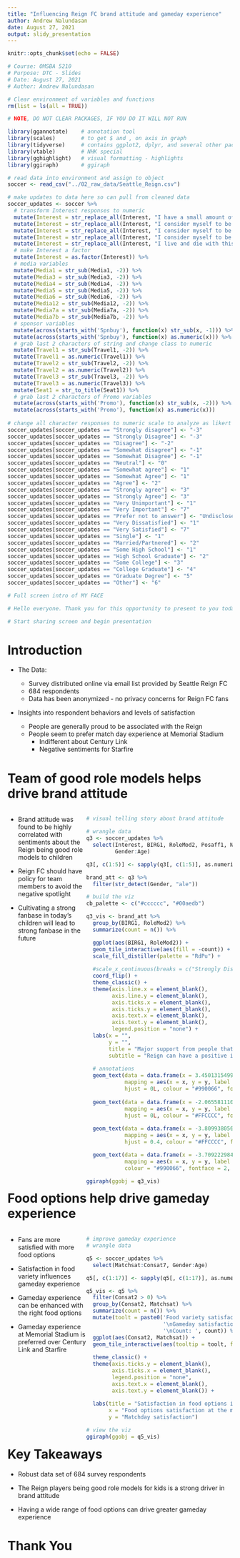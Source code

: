 ```yaml
---
title: "Influencing Reign FC brand attitude and gameday experience"
author: Andrew Nalundasan
date: August 27, 2021
output: slidy_presentation
---
```


```r
knitr::opts_chunk$set(echo = FALSE)
```

```r
# Course: OMSBA 5210
# Purpose: DTC - Slides
# Date: August 27, 2021
# Author: Andrew Nalundasan
```

```r
# Clear environment of variables and functions
rm(list = ls(all = TRUE)) 

# NOTE, DO NOT CLEAR PACKAGES, IF YOU DO IT WILL NOT RUN
```


```r

library(ggannotate)    # annotation tool
library(scales)        # to get $ and , on axis in graph
library(tidyverse)     # contains ggplot2, dplyr, and several other packages
library(vtable)        # NHK special
library(gghighlight)   # visual formatting - highlights
library(ggiraph)       # ggiraph
```


```r
# read data into environment and assign to object
soccer <- read_csv("../02_raw_data/Seattle_Reign.csv")

# make updates to data here so can pull from cleaned data
soccer_updates <- soccer %>% 
  # transform Interest responses to numeric
  mutate(Interest = str_replace_all(Interest, "I have a small amount of interest", "1")) %>% 
  mutate(Interest = str_replace_all(Interest, "I consider myself to be a low-level fan of this team", "2")) %>% 
  mutate(Interest = str_replace_all(Interest, "I consider myself to be a moderate fan of this team", "3")) %>% 
  mutate(Interest = str_replace_all(Interest, "I consider myself to be a loyal fan of this team", "4")) %>% 
  mutate(Interest = str_replace_all(Interest, "I live and die with this team", "5")) %>% 
  # make Interest a factor
  mutate(Interest = as.factor(Interest)) %>% 
  # media variables
  mutate(Media1 = str_sub(Media1, -2)) %>% 
  mutate(Media3 = str_sub(Media3, -2)) %>%
  mutate(Media4 = str_sub(Media4, -2)) %>%
  mutate(Media5 = str_sub(Media5, -2)) %>%
  mutate(Media6 = str_sub(Media6, -2)) %>%
  mutate(Media12 = str_sub(Media12, -2)) %>%
  mutate(Media7a = str_sub(Media7a, -2)) %>%
  mutate(Media7b = str_sub(Media7b, -2)) %>% 
  # sponsor variables
  mutate(across(starts_with('Spnbuy'), function(x) str_sub(x, -1))) %>% 
  mutate(across(starts_with('Spnbuy'), function(x) as.numeric(x))) %>% 
  # grab last 2 characters of string and change class to numeric
  mutate(Travel1 = str_sub(Travel1, -2)) %>%  
  mutate(Travel1 = as.numeric(Travel1)) %>% 
  mutate(Travel2 = str_sub(Travel2, -2)) %>%
  mutate(Travel2 = as.numeric(Travel2)) %>% 
  mutate(Travel3 = str_sub(Travel3, -2)) %>% 
  mutate(Travel3 = as.numeric(Travel3)) %>% 
  mutate(Seat1 = str_to_title(Seat1)) %>% 
  # grab last 2 characters of Promo variables
  mutate(across(starts_with('Promo'), function(x) str_sub(x, -2))) %>% 
  mutate(across(starts_with('Promo'), function(x) as.numeric(x)))
  
# change all character responses to numeric scale to analyze as likert scale
soccer_updates[soccer_updates == "Strongly disagree"] <- "-3"
soccer_updates[soccer_updates == "Strongly Disagree"] <- "-3"
soccer_updates[soccer_updates == "Disagree"] <- "-2"
soccer_updates[soccer_updates == "Somewhat disagree"] <- "-1" 
soccer_updates[soccer_updates == "Somewhat Disagree"] <- "-1" 
soccer_updates[soccer_updates == "Neutral"] <- "0" 
soccer_updates[soccer_updates == "Somewhat agree"] <- "1"
soccer_updates[soccer_updates == "Somewhat Agree"] <- "1"
soccer_updates[soccer_updates == "Agree"] <- "2" 
soccer_updates[soccer_updates == "Strongly agree"] <- "3"
soccer_updates[soccer_updates == "Strongly Agree"] <- "3"
soccer_updates[soccer_updates == "Very Unimportant"] <- "1"
soccer_updates[soccer_updates == "Very Important"] <- "7"
soccer_updates[soccer_updates == "Prefer not to answer"] <- "Undisclosed"
soccer_updates[soccer_updates == "Very Dissatisfied"] <- "1"
soccer_updates[soccer_updates == "Very Satisfied"] <- "7"
soccer_updates[soccer_updates == "Single"] <- "1"
soccer_updates[soccer_updates == "Married/Partnered"] <- "2"
soccer_updates[soccer_updates == "Some High School"] <- "1"
soccer_updates[soccer_updates == "High School Graduate"] <- "2"
soccer_updates[soccer_updates == "Some College"] <- "3"
soccer_updates[soccer_updates == "College Graduate"] <- "4"
soccer_updates[soccer_updates == "Graduate Degree"] <- "5"
soccer_updates[soccer_updates == "Other"] <- "6"
```

```r

# Full screen intro of MY FACE

# Hello everyone. Thank you for this opportunity to present to you today. My name is Andrew Nalundasan, and I will be covering the findings from my recent analysis regarding potential methods of increasing brand attitude and enhancing gameday experience for the Reing FC. In this video, I will give a brief overview of the data set and the analyses performed, I will speak about the findings and recommendations that came out of the analyses, and I'll wrap it up with our key takeaways. 

# Start sharing screen and begin presentation
```


Introduction
===============================================

+ The Data:

    + Survey distributed online via email list provided by Seattle Reign FC 
    + 684 respondents
    + Data has been anonymized - no privacy concerns for Reign FC fans

+ Insights into respondent behaviors and levels of satisfaction

    + People are generally proud to be associated with the Reign
    + People seem to prefer match day experience at Memorial Stadium
        + Indifferent about Century Link 
        + Negative sentiments for Starfire 
        

Team of good role models helps drive brand attitude
===============================================

<div style="float: left; width: 35%;">

+ Brand attitude was found to be highly correlated with sentiments about the Reign being good role models to children

+ Reign FC should have policy for team members to avoid the negative spotlight 

+ Cultivating a strong fanbase in today's children will lead to strong fanbase in the future

</div>

<div style="float: left; width: 65%;">

```r
# visual telling story about brand attitude

# wrangle data
q3 <- soccer_updates %>% 
  select(Interest, BIRG1, RoleMod2, Posaff1, Negaff1, 
         Gender:Age)

q3[, c(1:5)] <- sapply(q3[, c(1:5)], as.numeric)

brand_att <- q3 %>% 
  filter(str_detect(Gender, "ale"))

# build the viz
cb_palette <- c("#cccccc", "#00aedb")

q3_vis <- brand_att %>% 
  group_by(BIRG1, RoleMod2) %>% 
  summarize(count = n()) %>% 

  ggplot(aes(BIRG1, RoleMod2)) + 
  geom_tile_interactive(aes(fill = -count)) +  
  scale_fill_distiller(palette = "RdPu") +
  
  #scale_x_continuous(breaks = c("Strongly Disagree", "Neutral", "Strongly Agree")) +
  coord_flip() +
  theme_classic() + 
  theme(axis.line.x = element_blank(),
        axis.line.y = element_blank(),
        axis.ticks.x = element_blank(),
        axis.ticks.y = element_blank(),
        axis.text.x = element_blank(),
        axis.text.y = element_blank(),
        legend.position = "none") + 
  labs(x = "", 
       y = "",
       title = "Major support from people that believe Reign are role models",
       subtitle = "Reign can have a positive impact to children and the community") + 
  
  # annotations
  geom_text(data = data.frame(x = 3.45013154997636, y = -3.50221388195219, label = "Most Pride"),
            mapping = aes(x = x, y = y, label = label),
            hjust = 0L, colour = "#990066", fontface = 2, inherit.aes = FALSE) + 
  
  geom_text(data = data.frame(x = -2.06558111093393, y = -3.50221388195219, label = "Least Pride"),
            mapping = aes(x = x, y = y, label = label),
            hjust = 0L, colour = "#FFCCCC", fontface = 2, inherit.aes = FALSE) +
  
  geom_text(data = data.frame(x = -3.80993805601707, y = -3.09115165591085, label = "Bad Role Model"),
            mapping = aes(x = x, y = y, label = label),
            hjust = 0.4, colour = "#FFCCCC", fontface = 2, inherit.aes = FALSE) + 

  geom_text(data = data.frame(x = -3.70922298458263, y = 2.94268974345045, label = "Great Role Model"),
            mapping = aes(x = x, y = y, label = label),
            colour = "#990066", fontface = 2, inherit.aes = FALSE)

ggiraph(ggobj = q3_vis)

```


</div>

Food options help drive gameday experience
===============================================

<div style="float: left; width: 35%;">

+ Fans are more satisfied with more food options

+ Satisfaction in food variety influences gameday experience

+ Gameday experience can be enhanced with the right food options

+ Gameday experience at Memorial Stadium is preferred over Century Link and Starfire

</div>

<div style="float: left; width: 65%;">

```r
# improve gameday experience
# wrangle data

q5 <- soccer_updates %>% 
  select(Matchsat:Consat7, Gender:Age)

q5[, c(1:17)] <- sapply(q5[, c(1:17)], as.numeric)

q5_vis <- q5 %>% 
  filter(Consat2 > 0) %>% 
  group_by(Consat2, Matchsat) %>% 
  summarize(count = n()) %>% 
  mutate(toolt = paste0('Food variety satisfaction: ', Consat2,
                        '\nGameday satisfaction: ', Matchsat, 
                        '\nCount: ', count)) %>%
  ggplot(aes(Consat2, Matchsat)) +
  geom_tile_interactive(aes(tooltip = toolt, fill = -count)) + 
  
  theme_classic() + 
  theme(axis.ticks.y = element_blank(), 
        axis.ticks.x = element_blank(), 
        legend.position = "none", 
        axis.text.x = element_blank(), 
        axis.text.y = element_blank()) + 
  
  labs(title = "Satisfaction in food options influence gameday experience",
       x = "Food options satisfaction at the match", 
       y = "Matchday satisfaction")

# view the viz
ggiraph(ggobj = q5_vis)

```

</div>


Key Takeaways
===============================================

+ Robust data set of 684 survey respondents

+ The Reign players being good role models for kids is a strong driver in brand attitude

+ Having a wide range of food options can drive greater gameday experience


Thank You
===============================================
